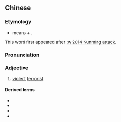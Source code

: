==Chinese==
{{zh-forms}}

===Etymology===
* {{abbreviation of|暴力恐怖|tr=bàolìkǒngbù|lang=zh}} {{l|zh|暴力恐怖|tr=bàolìkǒngbù}} means {{l|zh|暴力|tr=bàolì|gloss=violent}} + {{l|zh|恐怖|tr=kǒngbù|gloss=terrorist}}.
This word first appeared after [[:w:2014 Kunming attack]].

===Pronunciation===
{{zh-pron
|m=bàokǒng
|cat=a
}}

===Adjective===
{{zh-adj}}

# {{lb|zh|neologism}}[[violent]] [[terrorist]]

====Derived terms====
* {{zh-l|暴恐事件|tr=bàokǒngshìjiàn|violent terrorist attack}}
* {{zh-l|暴恐案|tr=bàokǒngàn|violent terrorist case}}
* {{zh-l|暴恐分子|tr=bàokǒngfènzǐ|violent terrorist}}
* {{zh-l|暴恐活动|tr=bàokǒnghuódòng|violent terrorist activity}}